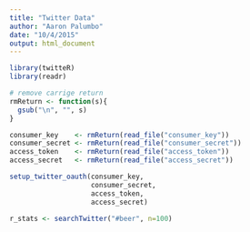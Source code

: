```yaml
---
title: "Twitter Data"
author: "Aaron Palumbo"
date: "10/4/2015"
output: html_document
---
```



```r
library(twitteR)
library(readr)

# remove carrige return
rmReturn <- function(s){
  gsub("\n", "", s)
}

consumer_key    <- rmReturn(read_file("consumer_key"))
consumer_secret <- rmReturn(read_file("consumer_secret"))
access_token    <- rmReturn(read_file("access_token"))
access_secret   <- rmReturn(read_file("access_secret"))

setup_twitter_oauth(consumer_key,
                    consumer_secret,
                    access_token,
                    access_secret)

r_stats <- searchTwitter("#beer", n=100)
```
